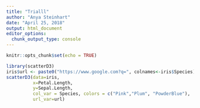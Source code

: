 ```yaml
---
title: "Trialll"
author: "Anya Steinhart"
date: "April 25, 2018"
output: html_document
editor_options: 
  chunk_output_type: console
---
```


```r
knitr::opts_chunk$set(echo = TRUE)
```

```r
library(scatterD3)
iris$url <- paste0("https://www.google.com?q=", colnames<-iris$Species)
scatterD3(data=iris, 
          x=Petal.Length, 
          y=Sepal.Length, 
          col_var = Species, colors = c("Pink","Plum", "PowderBlue"),
          url_var=url)
```

